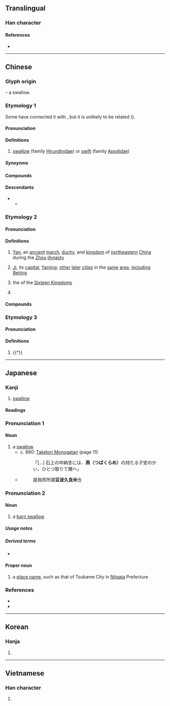 {{also|鷰}}
{{character info}}
==Translingual==

===Han character===
{{Han char|rn=86|rad=火|as=12|sn=16|four=44331|canj=TLPF|ids=⿳廿⿴北口灬}}

====References====
* {{Han ref|kx=0683.160|dkj=19429|dj=1095.130|hdz=32239.060|uh=71D5|ud=29141|bh=BF50|bd=48976}}

----

==Chinese==
{{zh-forms}}

===Glyph origin===
{{Han etym}}
{{liushu|p}} – a swallow.

===Etymology 1===
Some have connected it with {{och-l|咽|to swallow}}, but it is unlikely to be related ({{zh-ref|Schuessler, 2007}}).

====Pronunciation====
{{zh-pron
|m=yàn
|m-s=
|c=jin3
|c-t=
|g=
|h=pfs=yen
|j=
|mb=i̿ng
|md=iéng
|mn=ìⁿ/iàn
|mn_note=ìⁿ - vernacular; iàn - literary
|mn-t=in3/iang3/iêng3
|mn-t_note=in3 - vernacular; iang3/iêng3 - literary (iêng3 - Chaozhou)
|w=2i
|x=
|mc=2
|oc=1,2
|cat=n
}}

====Definitions====
{{zh-hanzi}}

# [[swallow]] (family [[Hirundinidae]]) or [[swift]] (family [[Apodidae]])

=====Synoynms=====
{{zh-dial|燕子}}

====Compounds====
{{zh-der|勞燕分飛|五雀六燕|伯勞飛燕|怡堂燕雀|幕燕鼎魚|平山冷燕|夜燕|土燕|家燕|踹燕|官燕|兔絲燕麥|堂間處燕|幕上燕巢|燕剪|燕巢|燕語|燕樂考源|燕瘦環肥|燕私|燕鷗|燕婉|燕入他家|燕啄皇孫|燕語鶯啼|燕雀|燕鑒|燕舞鶯啼|燕燕于飛|燕衎|燕朋|燕翼詒謀|燕坐|燕子|燕尾服|燕喜|燕毛|新婚燕爾|燕足繫詩|燕約鶯期|燕尾|燕侶|燕巢幕上|燕窩|燕飲|燕侶鶯儔|燕子箋|玉燕投懷|燕儔鶯侶|燕賀|燕樂|石燕|燕皮|燕鴴|燕雀處堂|燕燕|燕雀伍|白腰雨燕|毛燕|燕丸|燕雁代飛|燕菜|燕禮|環肥燕瘦|燕麥|燕頷虎鬚|燕頷虎頸|燕頷虎頭|燕雀處屋|燕雀相賀|燕遊|燕語鶯聲|燕翼|燕爾新婚|燕子銜食|燕子樓|燕妒鶯慚|燕女|燕出|燕几|燕子磯|燕好|燕安|燕安鴆毒|溫鰲妝燕|海燕|燕居|燕服|燕足繫書|池魚堂燕|歌鶯舞燕|燕勞|燕麥片|燕爾|燕巢於幕|燕語鶯呼|飛燕外傳|鶯鶯燕燕|釜魚幕燕|貽燕|踏燕奔馬|酺燕|蠶頭燕尾|虎頭燕頷|舞燕歌鶯|閒燕|鷹抓燕雀|飛燕游龍|鶯啼燕語|鶯聲燕語|鶯歌燕舞|雙飛燕|飛燕|雛燕|雨燕|身輕如燕|鶯儔燕侶|金絲燕|鶯燕|舊燕歸巢|紫燕}}

====Descendants====
* {{desc|tai-pro|*ʔeːnᴮ|bor=1}}
** {{desc|tai-swe-pro|*ʔɛːnᴮ}}

===Etymology 2===
{{rfe|zh}}

====Pronunciation====
{{zh-pron
|m=yān
|c=jin1
|h=pfs=yen
|md=iĕng
|mn=ml:ian
|mn-t=iang1/iêng1
|mn-t_note=iang1 - Shantou; iêng3 - Chaozhou
|mc=1
|oc=n,1
|cat=pn
}}

====Definitions====
{{zh-hanzi}}

# {{lb|zh|historical}} [[Yan]], an [[ancient]] [[march]], [[duchy]], and [[kingdom]] of [[northeastern]] [[China]] during the [[Zhou]] [[dynasty]]
# {{lb|zh|historical}} [[Ji]], its [[capital]]; [[Yanjing]]; [[other]] [[later]] [[cities]] in the [[same]] [[area]], [[including]] [[Beijing]]
# {{lb|zh|historical}} the {{w|zh:慕容氏諸燕|four Yan kingdoms}} of the [[十六國|Sixteen Kingdoms]]
# {{surname|zh}}

====Compounds====
{{zh-der|fold=1|燕國:State of Yan|燕京:Beijing|前燕|後燕|南燕|北燕|燕玉|燕臺|燕支山|燕丹|燕脂|燕石為玉|燕九節|燕然山|燕山|燕姞夢蘭|燕說|燕昭築臺|燕支|燕市酒人|燕太子丹|西燕|郢書燕說|燕雲十六州}}

===Etymology 3===

====Pronunciation====
{{zh-pron
|m=yàn
|c=jin3
|mc=2
|oc=2
|cat=v
}}

====Definitions====
{{zh-hanzi}}

# {{†}} {{zh-alt-form|宴|to [[feast]]}}

{{zh-cat|Swallows}}

----

==Japanese==

===Kanji===
{{ja-kanji|grade=|rs=火12}}

# [[swallow]]

====Readings====
{{ja-readings
|goon=えん
|kanon=えん
|kun=つばめ-, つばくら-, つばくろ-
}}

===Pronunciation 1===
{{ja-kanjitab|つばくらめ|yomi=k}}
{{ja-pron|acc=3|acc2=4|つばくらめ}}

====Noun====
{{ja-noun|つばくらめ}}

# a [[swallow]] {{gl|bird}}
#* c. 890: [[w:Taketori Monogatari|Taketori Monogatari]] (page 11)
#*: 「[...] 石上の中納言には、'''燕（つばくらめ）'''の持たる子安のかい、ひとつ取りて賜へ」
#* {{RQ:Wamyō Ruijushō|7|29}}
#*: 是我邦所謂'''豆波久良米'''也

===Pronunciation 2===
{{ja-kanjitab|つばめ|yomi=k}}
{{ja-pron|acc=0|y=k|つばめ}}
{{swp|lang=ja|ツバメ}}
{{wikispecies|Hirundo rustica}}

====Noun====
{{ja-noun|つばめ|ツバメ}}

# a [[barn swallow]]

=====Usage notes=====
{{U:ja:biology|ツバメ}}

=====Derived terms=====
* {{ja-r|雨%燕|アマ%ツバメ}}

====Proper noun====
{{ja-pos|つばめ|proper}}

# a [[place name]], such as that of Tsubame City in [[Niigata]] Prefecture

===References===
* {{cite-book
|last=Horiuchi
|first=Hideaki
|coauthors=Ken Akiyama
|title=[[w:Taketori Monogatari|Taketori Monogatari]], [[w:Ise Monogatari|Ise Monogatari]]
|publisher=[[w:Iwanami Shoten Publishing|Iwanami Shoten]]
|date=1997
|location=Tōkyō
|isbn=4-00-240017-4
}}
* {{R:Wamyō Ruijushō}}

{{topics|ja|Swallows|Cities|Japan|sort=つばめ}}

----

==Korean==

===Hanja===
{{ko-hanja|hangeul=연|eumhun=|rv=yeon|mr=yŏn|y=yen}}

# {{rfdef|ko|sort=火12}}

----

==Vietnamese==

===Han character===
{{vi-hantu|[[yến]], [[én]], [[yên]], [[nhạn]], [[hiên]]|rs=火12}}

# {{rfdef|vi|sort=火12}}